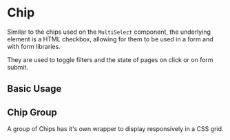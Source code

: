 
<Meta of={ChipStories} />

# Chip

Similar to the chips used on the `MultiSelect` component, the underlying element is a HTML checkbox, allowing for them to be used in a form and with form libraries.

They are used to toggle filters and the state of pages on click or on form submit.

## Basic Usage

<Canvas of={ChipStories.BasicUsage} />

<RenderHtmlMarkup of={ChipStories.BasicUsage} />

## Chip Group

A group of Chips has it's own wrapper to display responsively in a CSS grid.

<Canvas of={ChipStories.ChipGroupUsage} />

<RenderHtmlMarkup of={ChipStories.ChipGroupUsage} />
